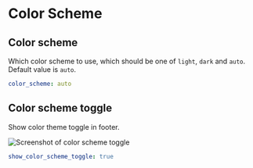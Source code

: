 # Color Scheme

## Color scheme

Which color scheme to use, which should be one of `light`, `dark` and `auto`. Default value is `auto`.

```yml filename="_config.cupertino.yml"
color_scheme: auto
```

## Color scheme toggle

Show color theme toggle in footer.

![Screenshot of color scheme toggle](./img/color-scheme-toggle.jpg)

```yml filename="_config.cupertino.yml"
show_color_scheme_toggle: true
```
